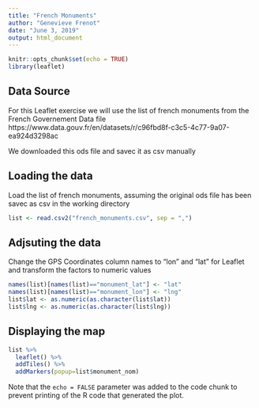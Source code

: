 ```yaml
---
title: "French Monuments"
author: "Genevieve Frenot"
date: "June 3, 2019"
output: html_document
---
```


```r
knitr::opts_chunk$set(echo = TRUE)
library(leaflet)
```

## Data Source
For this Leaflet exercise we will use the list of french monuments
from the French Governement Data file
https://www.data.gouv.fr/en/datasets/r/c96fbd8f-c3c5-4c77-9a07-ea924d3298ac

We downloaded this ods file and savec it as csv manually

## Loading the data

Load the list of french monuments, assuming the original ods file has been savec as csv in the working directory

```r
list <- read.csv2("french_monuments.csv", sep = ",")
```
## Adjsuting the data

Change the GPS Coordinates column names to "lon" and "lat" for Leaflet
and transform the factors to numeric values
```r
names(list)[names(list)=="monument_lat"] <- "lat"
names(list)[names(list)=="monument_lon"] <- "lng"
list$lat <- as.numeric(as.character(list$lat))
list$lng <- as.numeric(as.character(list$lng))

```

## Displaying the map

```r
list %>% 
  leaflet() %>%
  addTiles() %>%
  addMarkers(popup=list$monument_nom)

```

Note that the `echo = FALSE` parameter was added to the code chunk to prevent printing of the R code that generated the plot.
